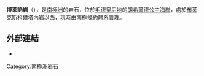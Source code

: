 {{Coord|72|15|S|27|14|E|source:GNIS|display=title}}

'''博萊訥岩'''（{{lang-en|Bollene Rocks}}），是[[南極洲|南極洲]]的岩石，位於[[毛德皇后地|毛德皇后地]]的[[朗希爾德公主海岸|朗希爾德公主海岸]]，處於[[布萊克斯科爾塔內岩|布萊克斯科爾塔內岩]]以西，現時由[[南極條約體系|南極條約體系]]管理。

==外部連結==
* {{usgs-gazetteer|id=1609}}

{{Antarctica-geo-stub}}
[[Category:南極洲岩石|Category:南極洲岩石]]